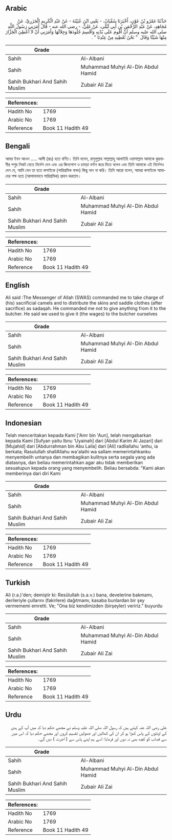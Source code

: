 ## Arabic


<div dir="rtl" lang="ar" style={{fontSize:'larger',backgroundColor:'#f8f9fa',padding:20}}>
حَدَّثَنَا عَمْرُو بْنُ عَوْنٍ، أَخْبَرَنَا سُفْيَانُ، - يَعْنِي ابْنَ عُيَيْنَةَ - عَنْ عَبْدِ الْكَرِيمِ الْجَزَرِيِّ، عَنْ مُجَاهِدٍ، عَنْ عَبْدِ الرَّحْمَنِ بْنِ أَبِي لَيْلَى، عَنْ عَلِيٍّ، - رضى الله عنه - قَالَ أَمَرَنِي رَسُولُ اللَّهِ صلى الله عليه وسلم أَنْ أَقُومَ عَلَى بُدْنِهِ وَأَقْسِمَ جُلُودَهَا وَجِلاَلَهَا وَأَمَرَنِي أَنْ لاَ أُعْطِيَ الْجَزَّارَ مِنْهَا شَيْئًا وَقَالَ ‏ "‏ نَحْنُ نُعْطِيهِ مِنْ عِنْدِنَا ‏"‏ ‏.‏
</div>
<div style={{backgroundColor:'#f8f9fa',padding:20, marginBottom: 10}}><table> <thead> <tr> <th>Grade</th> <th></th> </tr> </thead> <tbody> <tr><td>Sahih</td><td>Al-Albani</td></tr><tr><td>Sahih</td><td>Muhammad Muhyi Al-Din Abdul Hamid</td></tr><tr><td>Sahih Bukhari And Sahih Muslim</td><td>Zubair Ali Zai</td></tr></tbody></table><table> <thead> <tr> <th>References:</th> <th></th> </tr> </thead> <tbody><tr><td>Hadith No</td><td>1769</td></tr><tr><td>Arabic No</td><td>1769</td></tr><tr><td>Reference</td><td>Book 11 Hadith 49</td></tr></tbody></table></div>

## Bengali


<div dir="ltr" lang="bn" style={{fontSize:'larger',backgroundColor:'#f8f9fa',padding:20}}>
আমর ইবন আওন ..... আলী (রাঃ) হতে বর্ণিত। তিনি বলেন, রাসুলুল্লাহ সাল্লাল্লাহু আলাইহি ওয়াসাল্লাম আমাকে কুরবানীর পশুর নিকট যেতে নির্দেশ দেন এবং এর জিনপোশ ও চামড়া বণ্টন করে দিতে বলেন এবং তিনি আমাকে এই নির্দেশও দেন যে, আমি যেন তা হতে কসাইকে (পারিশ্রমিক বাবদ) কিছু দান না করি। তিনি আরো বলেন, আমরা কসাইকে আমাদের পক্ষ হতে (আলাদাভাবে পারিশ্রমিক) প্রদান করতাম।
</div>
<div style={{backgroundColor:'#f8f9fa',padding:20, marginBottom: 10}}><table> <thead> <tr> <th>Grade</th> <th></th> </tr> </thead> <tbody> <tr><td>Sahih</td><td>Al-Albani</td></tr><tr><td>Sahih</td><td>Muhammad Muhyi Al-Din Abdul Hamid</td></tr><tr><td>Sahih Bukhari And Sahih Muslim</td><td>Zubair Ali Zai</td></tr></tbody></table><table> <thead> <tr> <th>References:</th> <th></th> </tr> </thead> <tbody><tr><td>Hadith No</td><td>1769</td></tr><tr><td>Arabic No</td><td>1769</td></tr><tr><td>Reference</td><td>Book 11 Hadith 49</td></tr></tbody></table></div>

## English


<div dir="ltr" lang="en" style={{fontSize:'larger',backgroundColor:'#f8f9fa',padding:20}}>
Ali said :The Messenger of Allah (SWAS) commanded me to take charge of (his) sacrificial camels and to distribute the skins and saddle clothes (after sacrifice) as sadaqah. He commanded me not to give anything from it to the butcher. He said we used to give it (the wages) to the butcher ourselves
</div>
<div style={{backgroundColor:'#f8f9fa',padding:20, marginBottom: 10}}><table> <thead> <tr> <th>Grade</th> <th></th> </tr> </thead> <tbody> <tr><td>Sahih</td><td>Al-Albani</td></tr><tr><td>Sahih</td><td>Muhammad Muhyi Al-Din Abdul Hamid</td></tr><tr><td>Sahih Bukhari And Sahih Muslim</td><td>Zubair Ali Zai</td></tr></tbody></table><table> <thead> <tr> <th>References:</th> <th></th> </tr> </thead> <tbody><tr><td>Hadith No</td><td>1769</td></tr><tr><td>Arabic No</td><td>1769</td></tr><tr><td>Reference</td><td>Book 11 Hadith 49</td></tr></tbody></table></div>

## Indonesian


<div dir="ltr" lang="id" style={{fontSize:'larger',backgroundColor:'#f8f9fa',padding:20}}>
Telah menceritakan kepada Kami ['Amr bin 'Aun], telah mengabarkan kepada Kami [Sufyan yaitu Ibnu 'Uyainah] dari [Abdul Karim Al Jazari] dari [Mujahid] dari [Abdurrahman bin Abu Laila] dari [Ali] radliallahu 'anhu, ia berkata; Rasulullah shallAllahu wa'alaihi wa sallam memerintahkanku menyembelih untanya dan membagikan kulitnya serta segala yang ada diatasnya, dan beliau memerintahkan agar aku tidak memberikan sesuatupun kepada orang yang menyembelih. Beliau bersabda: "Kami akan memberinya dari diri Kami
</div>
<div style={{backgroundColor:'#f8f9fa',padding:20, marginBottom: 10}}><table> <thead> <tr> <th>Grade</th> <th></th> </tr> </thead> <tbody> <tr><td>Sahih</td><td>Al-Albani</td></tr><tr><td>Sahih</td><td>Muhammad Muhyi Al-Din Abdul Hamid</td></tr><tr><td>Sahih Bukhari And Sahih Muslim</td><td>Zubair Ali Zai</td></tr></tbody></table><table> <thead> <tr> <th>References:</th> <th></th> </tr> </thead> <tbody><tr><td>Hadith No</td><td>1769</td></tr><tr><td>Arabic No</td><td>1769</td></tr><tr><td>Reference</td><td>Book 11 Hadith 49</td></tr></tbody></table></div>

## Turkish


<div dir="ltr" lang="tr" style={{fontSize:'larger',backgroundColor:'#f8f9fa',padding:20}}>
Ali (r.a.)'den; demiştir ki: Resûlullah (s.a.v.) bana, develerine bakmamı, derileriyle çullarını (fakirlere) dağıtmamı, kasaba bunlardan bir şey vermememi emretti. Ve; "Ona biz kendimizden (birşeyler) veririz." buyurdu
</div>
<div style={{backgroundColor:'#f8f9fa',padding:20, marginBottom: 10}}><table> <thead> <tr> <th>Grade</th> <th></th> </tr> </thead> <tbody> <tr><td>Sahih</td><td>Al-Albani</td></tr><tr><td>Sahih</td><td>Muhammad Muhyi Al-Din Abdul Hamid</td></tr><tr><td>Sahih Bukhari And Sahih Muslim</td><td>Zubair Ali Zai</td></tr></tbody></table><table> <thead> <tr> <th>References:</th> <th></th> </tr> </thead> <tbody><tr><td>Hadith No</td><td>1769</td></tr><tr><td>Arabic No</td><td>1769</td></tr><tr><td>Reference</td><td>Book 11 Hadith 49</td></tr></tbody></table></div>

## Urdu


<div dir="rtl" lang="ur" style={{fontSize:'larger',backgroundColor:'#f8f9fa',padding:20}}>
علی رضی اللہ عنہ کہتے ہیں کہ رسول اللہ صلی اللہ علیہ وسلم نے مجھے حکم دیا کہ میں آپ کے ہدی کے اونٹوں کے پاس کھڑا ہو کر ان کی کھالیں اور جھولیں تقسیم کروں اور مجھے حکم دیا کہ اس میں سے قصاب کو کچھ بھی نہ دوں اور فرمایا: اسے ہم اپنے پاس سے ( اجرت ) دیں گے۔
</div>
<div style={{backgroundColor:'#f8f9fa',padding:20, marginBottom: 10}}><table> <thead> <tr> <th>Grade</th> <th></th> </tr> </thead> <tbody> <tr><td>Sahih</td><td>Al-Albani</td></tr><tr><td>Sahih</td><td>Muhammad Muhyi Al-Din Abdul Hamid</td></tr><tr><td>Sahih Bukhari And Sahih Muslim</td><td>Zubair Ali Zai</td></tr></tbody></table><table> <thead> <tr> <th>References:</th> <th></th> </tr> </thead> <tbody><tr><td>Hadith No</td><td>1769</td></tr><tr><td>Arabic No</td><td>1769</td></tr><tr><td>Reference</td><td>Book 11 Hadith 49</td></tr></tbody></table></div>